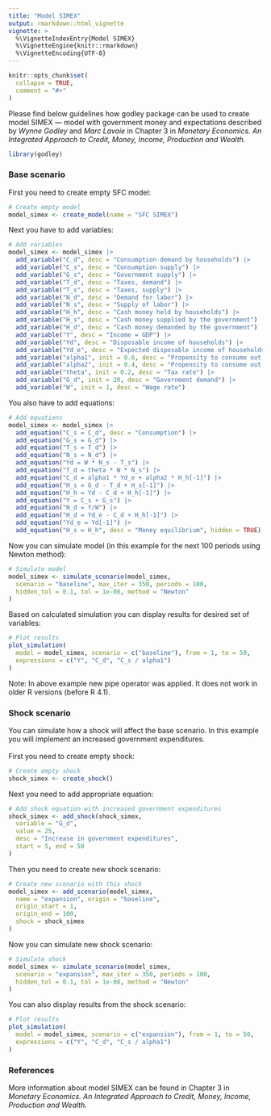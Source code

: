 ```yaml
---
title: "Model SIMEX"
output: rmarkdown::html_vignette
vignette: >
  %\VignetteIndexEntry{Model SIMEX}
  %\VignetteEngine{knitr::rmarkdown}
  %\VignetteEncoding{UTF-8}
---
```


```r
knitr::opts_chunk$set(
  collapse = TRUE,
  comment = "#>"
)
```

Please find below guidelines how godley package can be used to create model SIMEX — model with government money and expectations described by *Wynne Godley* and *Marc Lavoie* in Chapter 3 in *Monetary Economics. An Integrated Approach to Credit, Money, Income, Production and Wealth.*

```r
library(godley)
```

### Base scenario
First you need to create empty SFC model:
```r
# Create empty model
model_simex <- create_model(name = "SFC SIMEX")
```

Next you have to add variables:
```r
# Add variables
model_simex <- model_simex |>
  add_variable("C_d", desc = "Consumption demand by households") |>
  add_variable("C_s", desc = "Consumption supply") |>
  add_variable("G_s", desc = "Government supply") |>
  add_variable("T_d", desc = "Taxes, demand") |>
  add_variable("T_s", desc = "Taxes, supply") |>
  add_variable("N_d", desc = "Demand for labor") |>
  add_variable("N_s", desc = "Supply of labor") |>
  add_variable("H_h", desc = "Cash money held by households") |>
  add_variable("H_s", desc = "Cash money supplied by the government") |>
  add_variable("H_d", desc = "Cash money demanded by the government") |>
  add_variable("Y", desc = "Income = GDP") |>
  add_variable("Yd", desc = "Disposable income of households") |>
  add_variable("Yd_e", desc = "Expected disposable income of households") |>
  add_variable("alpha1", init = 0.6, desc = "Propensity to consume out of income") |>
  add_variable("alpha2", init = 0.4, desc = "Propensity to consume out of wealth") |>
  add_variable("theta", init = 0.2, desc = "Tax rate") |>
  add_variable("G_d", init = 20, desc = "Government demand") |>
  add_variable("W", init = 1, desc = "Wage rate")
```

You also have to add equations:
```r
# Add equations
model_simex <- model_simex |>
  add_equation("C_s = C_d", desc = "Consumption") |>
  add_equation("G_s = G_d") |>
  add_equation("T_s = T_d") |>
  add_equation("N_s = N_d") |>
  add_equation("Yd = W * N_s - T_s") |>
  add_equation("T_d = theta * W * N_s") |>
  add_equation("C_d = alpha1 * Yd_e + alpha2 * H_h[-1]") |>
  add_equation("H_s = G_d - T_d + H_s[-1]") |>
  add_equation("H_h = Yd - C_d + H_h[-1]") |>
  add_equation("Y = C_s + G_s") |>
  add_equation("N_d = Y/W") |>
  add_equation("H_d = Yd_e - C_d + H_h[-1]") |>
  add_equation("Yd_e = Yd[-1]") |>
  add_equation("H_s = H_h", desc = "Money equilibrium", hidden = TRUE)
```

Now you can simulate model (in this example for the next 100 periods using Newton method):
```r
# Simulate model
model_simex <- simulate_scenario(model_simex,
  scenario = "baseline", max_iter = 350, periods = 100,
  hidden_tol = 0.1, tol = 1e-08, method = "Newton"
)
```

Based on calculated simulation you can display results for desired set of variables:
```r
# Plot results
plot_simulation(
  model = model_simex, scenario = c("baseline"), from = 1, to = 50,
  expressions = c("Y", "C_d", "C_s / alpha1")
)
```

Note: In above example new pipe operator was applied. It does not work in older R versions (before R 4.1). 

### Shock scenario
You can simulate how a shock will affect the base scenario. In this example you will implement an increased government expenditures. \
\
First you need to create empty shock:
```r
# Create empty shock
shock_simex <- create_shock()
```

Next you need to add appropriate equation:
```r
# Add shock equation with increased government expenditures
shock_simex <- add_shock(shock_simex,
  variable = "G_d",
  value = 25,
  desc = "Increase in government expenditures",
  start = 5, end = 50
)
```

Then you need to create new shock scenario:
```r
# Create new scenario with this shock
model_simex <- add_scenario(model_simex,
  name = "expansion", origin = "baseline",
  origin_start = 1,
  origin_end = 100,
  shock = shock_simex
)
```

Now you can simulate new shock scenario:
```r
# Simulate shock
model_simex <- simulate_scenario(model_simex,
  scenario = "expansion", max_iter = 350, periods = 100,
  hidden_tol = 0.1, tol = 1e-08, method = "Newton"
)
```

You can also display results from the shock scenario:
```r
# Plot results
plot_simulation(
  model = model_simex, scenario = c("expansion"), from = 1, to = 50,
  expressions = c("Y", "C_d", "C_s / alpha1")
)
```

### References
More information about model SIMEX can be found in Chapter 3 in *Monetary Economics. An Integrated Approach to Credit, Money, Income, Production and Wealth.*
